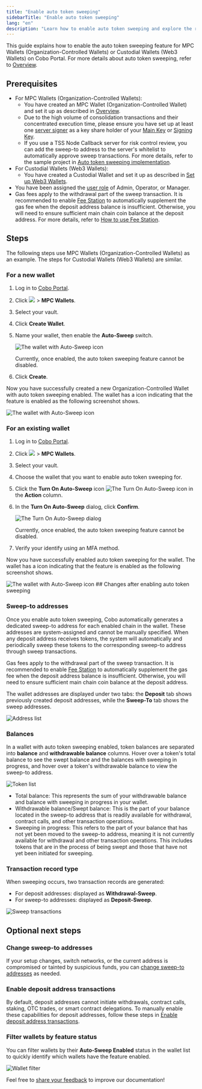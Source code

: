 ```yaml
---
title: "Enable auto token sweeping"
sidebarTitle: "Enable auto token sweeping"
lang: "en"
description: "Learn how to enable auto token sweeping and explore the resulting updates to wallet features and transaction management."
---
```


This guide explains how to enable the auto token sweeping feature for MPC Wallets (Organization-Controlled Wallets) or Custodial Wallets (Web3 Wallets) on Cobo Portal. For more details about auto token sweeping, refer to [Overview](/en/portal/auto-sweep-overview).

## Prerequisites

- For MPC Wallets (Organization-Controlled Wallets):
  - You have created an MPC Wallet (Organization-Controlled Wallet) and set it up as described in [Overview](/en/portal/mpc-wallets/ocw/set-up).
  - Due to the high volume of consolidation transactions and their concentrated execution time, please ensure you have set up at least one [server signer](https://www.cobo.com/developers/v2/guides/mpc-wallets/server-co-signer/tss-node-overview) as a key share holder of your [Main Key](/en/portal/mpc-wallets/ocw/holder-group-main-group) or [Signing Key](/en/portal/mpc-wallets/ocw/holder-group-signing-group).
  - If you use a TSS Node Callback server for risk control review, you can add the sweep-to address to the server's whitelist to automatically approve sweep transactions. For more details, refer to the sample project in [Auto token sweeping implementation](https://www.cobo.com/developers/v2/guides/mpc-wallets/server-co-signer/risk-control-best-practices#auto-sweeping-implementation).
- For Custodial Wallets (Web3 Wallets):
  - You have created a Custodial Wallet and set it up as described in [Set up Web3 Wallets](/en/portal/custodial-wallets/web3-wallets/set-up).
- You have been assigned the [user role](/en/portal/organization/roles-and-permissions) of Admin, Operator, or Manager.
- Gas fees apply to the withdrawal part of the sweep transaction. It is recommended to enable [Fee Station](/en/portal/fee-station/introduction) to automatically supplement the gas fee when the deposit address balance is insufficient. Otherwise, you will need to ensure sufficient main chain coin balance at the deposit address.
<Info>For more details, refer to [How to use Fee Station](/en/portal/fee-station/set-up).</Info>

## Steps

The following steps use MPC Wallets (Organization-Controlled Wallets) as an example. The steps for Custodial Wallets (Web3 Wallets) are similar.

### For a new wallet

1. Log in to [Cobo Portal](https://portal.cobo.com/login).
2. Click <img src="/en/images/mpc-wallet/wallets-icon.svg" className="icon"></img> > **MPC Wallets**.
3. Select your vault.
4. Click **Create Wallet**.
5. Name your wallet, then enable the **Auto-Sweep** switch. 

    <img src="/en/images/mpc-wallet/ocw/enable-auto-sweep.png" className="screenshot_modal" alt="The wallet with Auto-Sweep icon" />

    <Warning>Currently, once enabled, the auto token sweeping feature cannot be disabled.</Warning>

6. Click **Create**.

Now you have successfully created a new Organization-Controlled Wallet with auto token sweeping enabled. The wallet has a icon indicating that the feature is enabled as the following screenshot shows.

<img src="/en/images/mpc-wallet/ocw/auto-sweep-icon.png" className="screenshot_full_screen" alt="The wallet with Auto-Sweep icon" />

### For an existing wallet

1. Log in to [Cobo Portal](https://portal.cobo.com/login).
2. Click <img src="/en/images/mpc-wallet/wallets-icon.svg" className="icon"></img> > **MPC Wallets**.
3. Select your vault.
4. Choose the wallet that you want to enable auto token sweeping for.
5. Click the **Turn On Auto-Sweep** icon <img src="/en/images/mpc-wallet/ocw/icon_sweep.png" className="icon" alt="The Turn On Auto-Sweep icon" /> in the **Action** column.
6. In the **Turn On Auto-Sweep** dialog, click **Confirm**.

    <img src="/en/images/mpc-wallet/ocw/turn-on-auto-sweep.png" className="screenshot_modal" alt="The Turn On Auto-Sweep dialog" />

    <Warning>Currently, once enabled, the auto token sweeping feature cannot be disabled.</Warning>

6. Verify your identify using an MFA method.

Now you have successfully enabled auto token sweeping for the wallet. The wallet has a icon indicating that the feature is enabled as the following screenshot shows.

<img src="/en/images/mpc-wallet/ocw/auto-sweep-icon.png" className="screenshot_full_screen" alt="The wallet with Auto-Sweep icon" />
## Changes after enabling auto token sweeping

### Sweep-to addresses

Once you enable auto token sweeping, Cobo automatically generates a dedicated sweep-to address for each enabled chain in the wallet. These addresses are system-assigned and cannot be manually specified. When any deposit address receives tokens, the system will automatically and periodically sweep these tokens to the corresponding sweep-to address through sweep transactions. 

<Note>Gas fees apply to the withdrawal part of the sweep transaction. It is recommended to enable [Fee Station](/en/portal/fee-station/introduction) to automatically supplement the gas fee when the deposit address balance is insufficient. Otherwise, you will need to ensure sufficient main chain coin balance at the deposit address.</Note>

The wallet addresses are displayed under two tabs: the **Deposit** tab shows previously created deposit addresses, while the **Sweep-To** tab shows the sweep addresses.

<img src="/en/images/mpc-wallet/ocw/auto-sweep-address-list.png" className="screenshot_full_screen" alt="Address list" />

### Balances
In a wallet with auto token sweeping enabled, token balances are separated into **balance** and **withdrawable balance** columns. Hover over a token's total balance to see the swept balance and the balances with sweeping in progress, and hover over a token's withdrawable balance to view the sweep-to address.

<img src="/en/images/mpc-wallet/ocw/auto-sweep-token-list.png" className="screenshot_full_screen" alt="Token list" />

- Total balance: This represents the sum of your withdrawable balance and balance with sweeping in progress in your wallet.
- Withdrawable balance/Swept balance: This is the part of your balance located in the sweep-to address that is readily available for withdrawal, contract calls, and other transaction operations.
- Sweeping in progress: This refers to the part of your balance that has not yet been moved to the sweep-to address, meaning it is not currently available for withdrawal and other transaction operations. This includes tokens that are in the process of being swept and those that have not yet been initiated for sweeping.

### Transaction record type
When sweeping occurs, two transaction records are generated:
- For deposit addresses: displayed as **Withdrawal-Sweep**.
- For sweep-to addresses: displayed as **Deposit-Sweep**.

<img src="/en/images/mpc-wallet/ocw/tx-history.png" className="screenshot_full_screen" alt="Sweep transactions" />

## Optional next steps

### Change sweep-to addresses  
If your setup changes, switch networks, or the current address is compromised or tainted by suspicious funds, you can [change sweep-to addresses](/en/portal/change-sweep-address) as needed.

### Enable deposit address transactions  
By default, deposit addresses cannot initiate withdrawals, contract calls, staking, OTC trades, or smart contract delegations. To manually enable these capabilities for deposit addresses, follow these steps in [Enable deposit address transactions](/en/portal/deposit-address-transaction).

### Filter wallets by feature status  
You can filter wallets by their **Auto-Sweep Enabled** status in the wallet list to quickly identify which wallets have the feature enabled.

<img src="/en/images/mpc-wallet/ocw/auto-sweep-wallet-filter.png" className="screenshot_full_screen" alt="Wallet filter" />

<Tip>Feel free to [share your feedback](https://forms.zohopublic.com/cobo/form/DocumentFeedbackForm/formperma/QvLOhxJv1_JMsJ-1dleZ8Itb_7rzN-LtgvsDdxosoVI?referrername=manuals) to improve our documentation!</Tip>